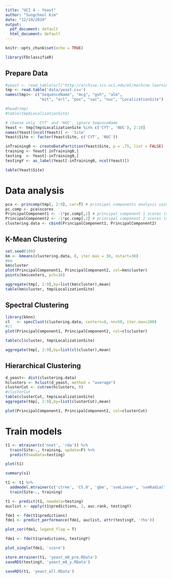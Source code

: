 ```yaml
---
title: "UCI 4 - Yeast"
author: "Sungcheol Kim"
date: "12/19/2019"
output:
  pdf_document: default
  html_document: default
---
```


```r
knitr::opts_chunk$set(echo = TRUE)

library(FDclassifieR)
```

## Prepare Data

```r
#yeast <- read_table(url("http://archive.ics.uci.edu/ml/machine-learning-databases/yeast/yeast.data"))
tmp <- read.table('data/yeast.csv')
names(tmp)<- c("SequenceName", "mcg", "gvh", "alm", 
               "mit", "erl", "pox", "vac", "nuc", "LocalizationSite")

#head(tmp)
#table(tmp$LocalizationSite)

# choose only 'CYT' and 'NUC', ignore SequnceName
Yeast <- tmp[tmp$LocalizationSite %in% c('CYT', 'NUC'), 2:10]
names(Yeast)[ncol(Yeast)] <- 'Site'
Yeast$Site <- factor(Yeast$Site, c('CYT', 'NUC'))

inTraining0 <- createDataPartition(Yeast$Site, p = .75, list = FALSE)
training <- Yeast[ inTraining0,]
testing  <- Yeast[-inTraining0,]
testingY <- as_label(Yeast[-inTraining0, ncol(Yeast)])
```

```r
table(Yeast$Site)
```

# Data analysis

```r
pca <- princomp(tmp[, 2:9], cor=T) # principal components analysis using correlation matrix
pc.comp <- pca$scores
PrincipalComponent1 <- -1*pc.comp[,1] # principal component 1 scores (negated for convenience)
PrincipalComponent2 <- -1*pc.comp[,2] # principal component 2 scores (negated for convenience)
clustering.data <- cbind(PrincipalComponent1, PrincipalComponent2)
```

## K-Mean Clustering

```r
set.seed(100)
km <- kmeans(clustering.data, 8, iter.max = 30, nstart=30)
#km
km$cluster
plot(PrincipalComponent1, PrincipalComponent2, col=km$cluster)
points(km$centers, pch=16)

aggregate(tmp[, 2:9],by=list(km$cluster),mean)
table(km$cluster, tmp$LocalizationSite)
```

## Spectral Clustering

```r
library(kknn)
cl   <- specClust(clustering.data, centers=8, nn=50, iter.max=100) 
#cl
plot(PrincipalComponent1, PrincipalComponent2, col=cl$cluster)

table(cl$cluster, tmp$LocalizationSite)

aggregate(tmp[, 2:9],by=list(cl$cluster),mean)
```

## Hierarchical Clustering

```r
d_yeast<- dist(clustering.data)
hclusters <- hclust(d_yeast, method = "average")
clusterCut <- cutree(hclusters, 8)
#clusterCut
table(clusterCut, tmp$LocalizationSite)
aggregate(tmp[, 2:9],by=list(clusterCut),mean)

plot(PrincipalComponent1, PrincipalComponent2, col=clusterCut)
```

# Train models

```r
t1 <- mtrainer(c('nnet', 'rda')) %>%
  train(Site~., training, update=F) %>%
  predict(newdata=testing)
```

```r
plot(t1)
```

```r
summary(s1)
```


```r
t1 <- t1 %>%
  addmodel.mtrainer(c('ctree', 'C5.0', 'gbm', 'svmLinear', 'svmRadial', 'pls', 'earth', 'avNNet')) %>%
  train(Site~., training) 

```

```r
t1 <- predict(t1, newdata=testing)
auclist <- apply(t1$predictions, 2, auc.rank, testingY)

fde1 <- fde(t1$predictions)
fde1 <- predict_performance(fde1, auclist, attr(testingY, 'rho'))
```

```r
plot_cor(fde1, legend_flag = T)
```

```r
fde1 <- fde(t1$predictions, testingY)
```

```r
plot_single(fde1, 'score')
```

```r
store.mtrainer(t1, 'yeast_m8_pre.RData')
saveRDS(testingY, 'yeast_m8_y.RData')
```

```r
saveRDS(t1, 'yeast_all.RData')
```
